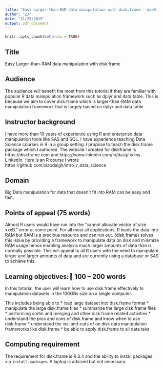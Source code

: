 ```yaml
---
title: "Easy Larger-than-RAM data manipulation with disk.frame - useR! 2020 tutorial proposal"
author: "ZJ"
date: "11/25/2019"
output: pdf_document
---
```


```r
knitr::opts_chunk$set(echo = TRUE)
```

## Title

Easy Larger-than-RAM data manipulation with disk.frame

## Audience

The audience will benefit the most from this tutorial if they are familiar with popular R data manipulation framework such as dplyr and data.table. This is because we aim to cover disk.frame which is larger-than-RAM data manipulation framework that is largely based on dplyr and data.table

## Instructor background

I have more than 10 years of experience using R and enterprise data manipulation tools like SAS and SQL. I have experience teaching Data Science courses in R in a group setting. I propose to teach the disk.frame package which I authored. The website I created for diskframe is https://diskframe.com and https://www.linkedin.com/in/daizj/ is my LinkedIn. Here is an R course I wrote https://github.com/xiaodaigh/intro_r_data_science

## Domain

Big Data manipulation for data that doesn't fit into RAM can be easy and fast. 


## Points of appeal (75 words)
Almost R users would have run into the "cannot allocate vector of size xxxB." error at some point. For all most all applications, R loads the data into RAM but RAM is a precious resource and can run out. {disk.frame} solves this issue by providing a framework to manipulate data on disk and minimize RAM usage hence enabling analysis much larger amounts of data than is normally possible.  This will appeal to all R users with the need to manipulate larger and larger amounts of data and are currently using a database or SAS to achieve this.


## Learning objectives: 100 – 200 words
In this tutorial, the user will learn how to use disk.frame effectively to manipulation datasets in the 100GBs size on a single computer. 

This includes being able to
* load large dataset into disk.frame format
* manipulate the large disk.frame files
* summarize the large disk.frame files
* performing sortin and merging and other disk.frame related activities
* understand the pros and cons of disk.frame and know when to use disk.frame
* understand the ins-and-outs of on disk data manipulation frameworks like disk.frame
* be able to apply disk.frame to all data taks

## Computing requirement
The requirement for disk.frame is R 3.4 and the ability to install packages via `install.packages`. A laptop is advised but not necessary.